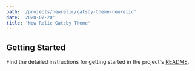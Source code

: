 ```yaml
---
path: '/projects/newrelic/gatsby-theme-newrelic'
date: '2020-07-20'
title: 'New Relic Gatsby Theme'
---
```


## Getting Started

Find the detailed instructions for getting started in the project's [README](https://github.com/newrelic/gatsby-theme-newrelic#readme).
